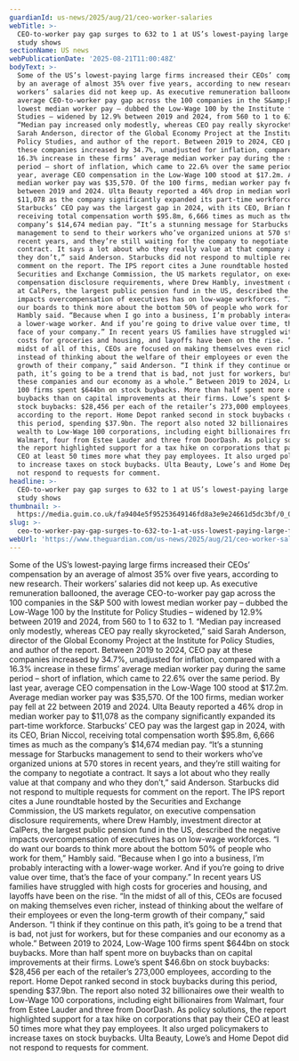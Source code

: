 ```yaml
---
guardianId: us-news/2025/aug/21/ceo-worker-salaries
webTitle: >-
  CEO-to-worker pay gap surges to 632 to 1 at US’s lowest-paying large firms,
  study shows
sectionName: US news
webPublicationDate: '2025-08-21T11:00:48Z'
bodyText: >-
  Some of the US’s lowest-paying large firms increased their CEOs’ compensation
  by an average of almost 35% over five years, according to new research. Their
  workers’ salaries did not keep up. As executive remuneration ballooned, the
  average CEO-to-worker pay gap across the 100 companies in the S&amp;P 500 with
  lowest median worker pay – dubbed the Low-Wage 100 by the Institute for Policy
  Studies – widened by 12.9% between 2019 and 2024, from 560 to 1 to 632 to 1.
  “Median pay increased only modestly, whereas CEO pay really skyrocketed,” said
  Sarah Anderson, director of the Global Economy Project at the Institute for
  Policy Studies, and author of the report. Between 2019 to 2024, CEO pay at
  these companies increased by 34.7%, unadjusted for inflation, compared with a
  16.3% increase in these firms’ average median worker pay during the same
  period – short of inflation, which came to 22.6% over the same period. By last
  year, average CEO compensation in the Low-Wage 100 stood at $17.2m. Average
  median worker pay was $35,570. Of the 100 firms, median worker pay fell at 22
  between 2019 and 2024. Ulta Beauty reported a 46% drop in median worker pay to
  $11,078 as the company significantly expanded its part-time workforce.
  Starbucks’ CEO pay was the largest gap in 2024, with its CEO, Brian Niccol,
  receiving total compensation worth $95.8m, 6,666 times as much as the
  company’s $14,674 median pay. “It’s a stunning message for Starbucks
  management to send to their workers who’ve organized unions at 570 stores in
  recent years, and they’re still waiting for the company to negotiate a
  contract. It says a lot about who they really value at that company and who
  they don’t,” said Anderson. Starbucks did not respond to multiple requests for
  comment on the report. The IPS report cites a June roundtable hosted by the
  Securities and Exchange Commission, the US markets regulator, on executive
  compensation disclosure requirements, where Drew Hambly, investment director
  at CalPers, the largest public pension fund in the US, described the negative
  impacts overcompensation of executives has on low-wage workforces. “I do want
  our boards to think more about the bottom 50% of people who work for them,”
  Hambly said. “Because when I go into a business, I’m probably interacting with
  a lower-wage worker. And if you’re going to drive value over time, that’s the
  face of your company.” In recent years US families have struggled with high
  costs for groceries and housing, and layoffs have been on the rise. “In the
  midst of all of this, CEOs are focused on making themselves even richer,
  instead of thinking about the welfare of their employees or even the long-term
  growth of their company,” said Anderson. “I think if they continue on this
  path, it’s going to be a trend that is bad, not just for workers, but for
  these companies and our economy as a whole.” Between 2019 to 2024, Low-Wage
  100 firms spent $644bn on stock buybacks. More than half spent more on
  buybacks than on capital improvements at their firms. Lowe’s spent $46.6bn on
  stock buybacks: $28,456 per each of the retailer’s 273,000 employees,
  according to the report. Home Depot ranked second in stock buybacks during
  this period, spending $37.9bn. The report also noted 32 billionaires owe their
  wealth to Low-Wage 100 corporations, including eight billionaires from
  Walmart, four from Estee Lauder and three from DoorDash. As policy solutions,
  the report highlighted support for a tax hike on corporations that pay their
  CEO at least 50 times more what they pay employees. It also urged policymakers
  to increase taxes on stock buybacks. Ulta Beauty, Lowe’s and Home Depot did
  not respond to requests for comment.
headline: >-
  CEO-to-worker pay gap surges to 632 to 1 at US’s lowest-paying large firms,
  study shows
thumbnail: >-
  https://media.guim.co.uk/fa9404e5f95253649146fd8a3e9e24661d5dc3bf/0_0_3001_2400/500.jpg
slug: >-
  ceo-to-worker-pay-gap-surges-to-632-to-1-at-uss-lowest-paying-large-firms-study-shows
webUrl: 'https://www.theguardian.com/us-news/2025/aug/21/ceo-worker-salaries'
---
```

Some of the US’s lowest-paying large firms increased their CEOs’ compensation by an average of almost 35% over five years, according to new research. Their workers’ salaries did not keep up. As executive remuneration ballooned, the average CEO-to-worker pay gap across the 100 companies in the S&amp;P 500 with lowest median worker pay – dubbed the Low-Wage 100 by the Institute for Policy Studies – widened by 12.9% between 2019 and 2024, from 560 to 1 to 632 to 1. “Median pay increased only modestly, whereas CEO pay really skyrocketed,” said Sarah Anderson, director of the Global Economy Project at the Institute for Policy Studies, and author of the report. Between 2019 to 2024, CEO pay at these companies increased by 34.7%, unadjusted for inflation, compared with a 16.3% increase in these firms’ average median worker pay during the same period – short of inflation, which came to 22.6% over the same period. By last year, average CEO compensation in the Low-Wage 100 stood at $17.2m. Average median worker pay was $35,570. Of the 100 firms, median worker pay fell at 22 between 2019 and 2024. Ulta Beauty reported a 46% drop in median worker pay to $11,078 as the company significantly expanded its part-time workforce. Starbucks’ CEO pay was the largest gap in 2024, with its CEO, Brian Niccol, receiving total compensation worth $95.8m, 6,666 times as much as the company’s $14,674 median pay. “It’s a stunning message for Starbucks management to send to their workers who’ve organized unions at 570 stores in recent years, and they’re still waiting for the company to negotiate a contract. It says a lot about who they really value at that company and who they don’t,” said Anderson. Starbucks did not respond to multiple requests for comment on the report. The IPS report cites a June roundtable hosted by the Securities and Exchange Commission, the US markets regulator, on executive compensation disclosure requirements, where Drew Hambly, investment director at CalPers, the largest public pension fund in the US, described the negative impacts overcompensation of executives has on low-wage workforces. “I do want our boards to think more about the bottom 50% of people who work for them,” Hambly said. “Because when I go into a business, I’m probably interacting with a lower-wage worker. And if you’re going to drive value over time, that’s the face of your company.” In recent years US families have struggled with high costs for groceries and housing, and layoffs have been on the rise. “In the midst of all of this, CEOs are focused on making themselves even richer, instead of thinking about the welfare of their employees or even the long-term growth of their company,” said Anderson. “I think if they continue on this path, it’s going to be a trend that is bad, not just for workers, but for these companies and our economy as a whole.” Between 2019 to 2024, Low-Wage 100 firms spent $644bn on stock buybacks. More than half spent more on buybacks than on capital improvements at their firms. Lowe’s spent $46.6bn on stock buybacks: $28,456 per each of the retailer’s 273,000 employees, according to the report. Home Depot ranked second in stock buybacks during this period, spending $37.9bn. The report also noted 32 billionaires owe their wealth to Low-Wage 100 corporations, including eight billionaires from Walmart, four from Estee Lauder and three from DoorDash. As policy solutions, the report highlighted support for a tax hike on corporations that pay their CEO at least 50 times more what they pay employees. It also urged policymakers to increase taxes on stock buybacks. Ulta Beauty, Lowe’s and Home Depot did not respond to requests for comment.
